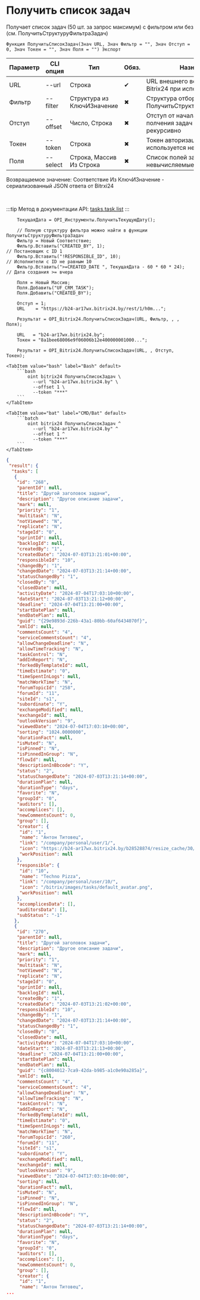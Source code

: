﻿---
sidebar_position: 2
description: Получить список задач и другие функции для работы с Bitrix24 в Открытом пакете интеграций - бесплатной open-source библиотеке интеграций для 1С:Предприятие 8, OneScript и CLI
keywords: [1C, 1С, 1С:Предприятие, 1С:Предприятие 8.3, API, Интеграция, Сервисы, Обмен, OneScript, CLI, Bitrix24]
---


# Получить список задач
 Получает список задач (50 шт. за запрос максимум) с фильтром или без (см. ПолучитьСтруктуруФильтраЗадач)



`Функция ПолучитьСписокЗадач(Знач URL, Знач Фильтр = "", Знач Отступ = 0, Знач Токен = "", Знач Поля = "") Экспорт`

  | Параметр | CLI опция | Тип | Обяз. | Назначение |
  |-|-|-|-|-|
  | URL | --url | Строка | &#x2714; | URL внешнего вебхука или адрес Bitrix24 при использовании токена |
  | Фильтр | --filter | Структура из КлючИЗначение | &#x2716; | Структура отбора задач (см. ПолучитьСтруктуруФильтраЗадач) |
  | Отступ | --offset | Число, Строка | &#x2716; | Отступ от начала списка для полчения задач > 50 шт. рекурсивно |
  | Токен | --token | Строка | &#x2716; | Токен авторизации, если используется не вебхук |
  | Поля | --select | Строка, Массив Из Строка | &#x2716; | Список полей задачи в ответе. Все невычисляемые по умолчанию |

  
  Возвращаемое значение:   Соответствие Из КлючИЗначение - сериализованный JSON ответа от Bitrxi24

<br/>

:::tip
Метод в документации API: [tasks.task.list](https://dev.1c-bitrix.ru/rest_help/tasks/task/tasks/tasks_task_list.php)
:::
<br/>


```bsl title="Пример использования для 1С:Предприятие/OneScript"
    ТекущаяДата = OPI_Инструменты.ПолучитьТекущуюДату();

    // Полную структуру фильтра можно найти в функции ПолучитьСтруктуруФильтраЗадач
    Фильтр = Новый Соответствие;
    Фильтр.Вставить("CREATED_BY", 1);                                 // Постановщик с ID 1
    Фильтр.Вставить("!RESPONSIBLE_ID", 10);                           // Исполнители с ID не равным 10
    Фильтр.Вставить(">=CREATED_DATE ", ТекущаяДата - 60 * 60 * 24);   // Дата создания >= вчера

    Поля = Новый Массив;
    Поля.Добавить("UF_CRM_TASK");
    Поля.Добавить("CREATED_BY");

    Отступ = 1;
    URL    = "https://b24-ar17wx.bitrix24.by/rest/1/h0m...";

    Результат = OPI_Bitrix24.ПолучитьСписокЗадач(URL, Фильтр, , , Поля);

    URL   = "b24-ar17wx.bitrix24.by";
    Токен = "8a1bee68006e9f06006b12e400000001000...";

    Результат = OPI_Bitrix24.ПолучитьСписокЗадач(URL, , Отступ, Токен);
```
    

 <Tabs>
  
    <TabItem value="bash" label="Bash" default>
        ```bash
            oint bitrix24 ПолучитьСписокЗадач \
              --url "b24-ar17wx.bitrix24.by" \
              --offset 1 \
              --token "***"
        ```
    </TabItem>
  
    <TabItem value="bat" label="CMD/Bat" default>
        ```batch
            oint bitrix24 ПолучитьСписокЗадач ^
              --url "b24-ar17wx.bitrix24.by" ^
              --offset 1 ^
              --token "***"
        ```
    </TabItem>
</Tabs>


```json title="Результат"
{
 "result": {
  "tasks": [
   {
    "id": "268",
    "parentId": null,
    "title": "Другой заголовок задачи",
    "description": "Другое описание задачи",
    "mark": null,
    "priority": "1",
    "multitask": "N",
    "notViewed": "N",
    "replicate": "N",
    "stageId": "0",
    "sprintId": null,
    "backlogId": null,
    "createdBy": "1",
    "createdDate": "2024-07-03T13:21:01+00:00",
    "responsibleId": "10",
    "changedBy": "1",
    "changedDate": "2024-07-03T13:21:14+00:00",
    "statusChangedBy": "1",
    "closedBy": "0",
    "closedDate": null,
    "activityDate": "2024-07-04T17:03:10+00:00",
    "dateStart": "2024-07-03T13:21:12+00:00",
    "deadline": "2024-07-04T13:21:00+00:00",
    "startDatePlan": null,
    "endDatePlan": null,
    "guid": "{29e9893d-226b-43a1-80bb-60af6434070f}",
    "xmlId": null,
    "commentsCount": "4",
    "serviceCommentsCount": "4",
    "allowChangeDeadline": "N",
    "allowTimeTracking": "N",
    "taskControl": "N",
    "addInReport": "N",
    "forkedByTemplateId": null,
    "timeEstimate": "0",
    "timeSpentInLogs": null,
    "matchWorkTime": "N",
    "forumTopicId": "258",
    "forumId": "11",
    "siteId": "s1",
    "subordinate": "Y",
    "exchangeModified": null,
    "exchangeId": null,
    "outlookVersion": "9",
    "viewedDate": "2024-07-04T17:03:10+00:00",
    "sorting": "1024.0000000",
    "durationFact": null,
    "isMuted": "N",
    "isPinned": "N",
    "isPinnedInGroup": "N",
    "flowId": null,
    "descriptionInBbcode": "Y",
    "status": "2",
    "statusChangedDate": "2024-07-03T13:21:14+00:00",
    "durationPlan": null,
    "durationType": "days",
    "favorite": "N",
    "groupId": "0",
    "auditors": [],
    "accomplices": [],
    "newCommentsCount": 0,
    "group": [],
    "creator": {
     "id": "1",
     "name": "Антон Титовец",
     "link": "/company/personal/user/1/",
     "icon": "https://b24-ar17wx.bitrix24.by/b28528874/resize_cache/30/c0120a8d7c10d63c83e32398d1ec4d9e/main/d7e/d7e99cf556e4ab676463dae2c00ddfbb/a7e0af6899300e3c684caeca5c334d81.jpg",
     "workPosition": null
    },
    "responsible": {
     "id": "10",
     "name": "Techno Pizza",
     "link": "/company/personal/user/10/",
     "icon": "/bitrix/images/tasks/default_avatar.png",
     "workPosition": null
    },
    "accomplicesData": [],
    "auditorsData": [],
    "subStatus": "-1"
   },
   {
    "id": "270",
    "parentId": null,
    "title": "Другой заголовок задачи",
    "description": "Другое описание задачи",
    "mark": null,
    "priority": "1",
    "multitask": "N",
    "notViewed": "N",
    "replicate": "N",
    "stageId": "0",
    "sprintId": null,
    "backlogId": null,
    "createdBy": "1",
    "createdDate": "2024-07-03T13:21:02+00:00",
    "responsibleId": "10",
    "changedBy": "1",
    "changedDate": "2024-07-03T13:21:14+00:00",
    "statusChangedBy": "1",
    "closedBy": "0",
    "closedDate": null,
    "activityDate": "2024-07-04T17:03:10+00:00",
    "dateStart": "2024-07-03T13:21:13+00:00",
    "deadline": "2024-07-04T13:21:00+00:00",
    "startDatePlan": null,
    "endDatePlan": null,
    "guid": "{c8004012-7ca9-42da-b985-a1c0e90a285a}",
    "xmlId": null,
    "commentsCount": "4",
    "serviceCommentsCount": "4",
    "allowChangeDeadline": "N",
    "allowTimeTracking": "N",
    "taskControl": "N",
    "addInReport": "N",
    "forkedByTemplateId": null,
    "timeEstimate": "0",
    "timeSpentInLogs": null,
    "matchWorkTime": "N",
    "forumTopicId": "260",
    "forumId": "11",
    "siteId": "s1",
    "subordinate": "Y",
    "exchangeModified": null,
    "exchangeId": null,
    "outlookVersion": "9",
    "viewedDate": "2024-07-04T17:03:10+00:00",
    "sorting": null,
    "durationFact": null,
    "isMuted": "N",
    "isPinned": "N",
    "isPinnedInGroup": "N",
    "flowId": null,
    "descriptionInBbcode": "Y",
    "status": "2",
    "statusChangedDate": "2024-07-03T13:21:14+00:00",
    "durationPlan": null,
    "durationType": "days",
    "favorite": "N",
    "groupId": "0",
    "auditors": [],
    "accomplices": [],
    "newCommentsCount": 0,
    "group": [],
    "creator": {
     "id": "1",
     "name": "Антон Титовец",
...
```
